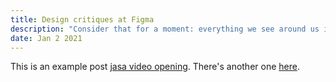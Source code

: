 ```yaml
---
title: Design critiques at Figma
description: "Consider that for a moment: everything we see around us is assumed to have had a cause and is contingent upon."
date: Jan 2 2021
---
```


This is an example post [jasa video opening](https://www.javagrafis.com/). There's another one [here](/posts/example-post).
